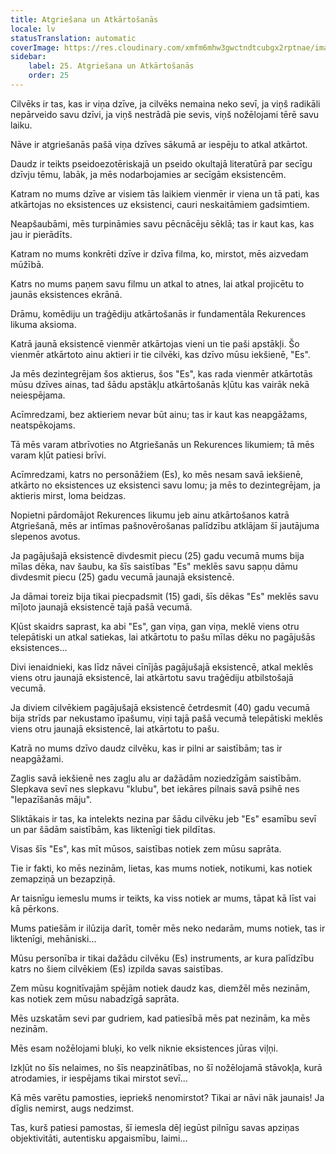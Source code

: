 ```yaml
---
title: Atgriešana un Atkārtošanās
locale: lv
statusTranslation: automatic
coverImage: https://res.cloudinary.com/xmfm6mhw3gwctndtcubgx2rptnae/image/upload/v1740468922/small_cover_tratado_de_psicologia_revolucionaria_a4c0dca4e0.webp
sidebar:
    label: 25. Atgriešana un Atkārtošanās
    order: 25
---
```

Cilvēks ir tas, kas ir viņa dzīve, ja cilvēks nemaina neko sevī, ja viņš radikāli nepārveido savu dzīvi, ja viņš nestrādā pie sevis, viņš nožēlojami tērē savu laiku.

Nāve ir atgriešanās pašā viņa dzīves sākumā ar iespēju to atkal atkārtot.

Daudz ir teikts pseidoezotēriskajā un pseido okultajā literatūrā par secīgu dzīvju tēmu, labāk, ja mēs nodarbojamies ar secīgām eksistencēm.

Katram no mums dzīve ar visiem tās laikiem vienmēr ir viena un tā pati, kas atkārtojas no eksistences uz eksistenci, cauri neskaitāmiem gadsimtiem.

Neapšaubāmi, mēs turpināmies savu pēcnācēju sēklā; tas ir kaut kas, kas jau ir pierādīts.

Katram no mums konkrēti dzīve ir dzīva filma, ko, mirstot, mēs aizvedam mūžībā.

Katrs no mums paņem savu filmu un atkal to atnes, lai atkal projicētu to jaunās eksistences ekrānā.

Drāmu, komēdiju un traģēdiju atkārtošanās ir fundamentāla Rekurences likuma aksioma.

Katrā jaunā eksistencē vienmēr atkārtojas vieni un tie paši apstākļi. Šo vienmēr atkārtoto ainu aktieri ir tie cilvēki, kas dzīvo mūsu iekšienē, "Es".

Ja mēs dezintegrējam šos aktierus, šos "Es", kas rada vienmēr atkārtotās mūsu dzīves ainas, tad šādu apstākļu atkārtošanās kļūtu kas vairāk nekā neiespējama.

Acīmredzami, bez aktieriem nevar būt ainu; tas ir kaut kas neapgāžams, neatspēkojams.

Tā mēs varam atbrīvoties no Atgriešanās un Rekurences likumiem; tā mēs varam kļūt patiesi brīvi.

Acīmredzami, katrs no personāžiem (Es), ko mēs nesam savā iekšienē, atkārto no eksistences uz eksistenci savu lomu; ja mēs to dezintegrējam, ja aktieris mirst, loma beidzas.

Nopietni pārdomājot Rekurences likumu jeb ainu atkārtošanos katrā Atgriešanā, mēs ar intīmas pašnovērošanas palīdzību atklājam šī jautājuma slepenos avotus.

Ja pagājušajā eksistencē divdesmit piecu (25) gadu vecumā mums bija mīlas dēka, nav šaubu, ka šīs saistības "Es" meklēs savu sapņu dāmu divdesmit piecu (25) gadu vecumā jaunajā eksistencē.

Ja dāmai toreiz bija tikai piecpadsmit (15) gadi, šīs dēkas "Es" meklēs savu mīļoto jaunajā eksistencē tajā pašā vecumā.

Kļūst skaidrs saprast, ka abi "Es", gan viņa, gan viņa, meklē viens otru telepātiski un atkal satiekas, lai atkārtotu to pašu mīlas dēku no pagājušās eksistences...

Divi ienaidnieki, kas līdz nāvei cīnījās pagājušajā eksistencē, atkal meklēs viens otru jaunajā eksistencē, lai atkārtotu savu traģēdiju atbilstošajā vecumā.

Ja diviem cilvēkiem pagājušajā eksistencē četrdesmit (40) gadu vecumā bija strīds par nekustamo īpašumu, viņi tajā pašā vecumā telepātiski meklēs viens otru jaunajā eksistencē, lai atkārtotu to pašu.

Katrā no mums dzīvo daudz cilvēku, kas ir pilni ar saistībām; tas ir neapgāžami.

Zaglis savā iekšienē nes zagļu alu ar dažādām noziedzīgām saistībām. Slepkava sevī nes slepkavu "klubu", bet iekāres pilnais savā psihē nes "Iepazīšanās māju".

Sliktākais ir tas, ka intelekts nezina par šādu cilvēku jeb "Es" esamību sevī un par šādām saistībām, kas liktenīgi tiek pildītas.

Visas šīs "Es", kas mīt mūsos, saistības notiek zem mūsu saprāta.

Tie ir fakti, ko mēs nezinām, lietas, kas mums notiek, notikumi, kas notiek zemapziņā un bezapziņā.

Ar taisnīgu iemeslu mums ir teikts, ka viss notiek ar mums, tāpat kā līst vai kā pērkons.

Mums patiešām ir ilūzija darīt, tomēr mēs neko nedarām, mums notiek, tas ir liktenīgi, mehāniski...

Mūsu personība ir tikai dažādu cilvēku (Es) instruments, ar kura palīdzību katrs no šiem cilvēkiem (Es) izpilda savas saistības.

Zem mūsu kognitīvajām spējām notiek daudz kas, diemžēl mēs nezinām, kas notiek zem mūsu nabadzīgā saprāta.

Mēs uzskatām sevi par gudriem, kad patiesībā mēs pat nezinām, ka mēs nezinām.

Mēs esam nožēlojami bluķi, ko velk niknie eksistences jūras viļņi.

Izkļūt no šīs nelaimes, no šīs neapzinātības, no šī nožēlojamā stāvokļa, kurā atrodamies, ir iespējams tikai mirstot sevī...

Kā mēs varētu pamosties, iepriekš nenomirstot? Tikai ar nāvi nāk jaunais! Ja dīglis nemirst, augs nedzimst.

Tas, kurš patiesi pamostas, šī iemesla dēļ iegūst pilnīgu savas apziņas objektivitāti, autentisku apgaismību, laimi...

